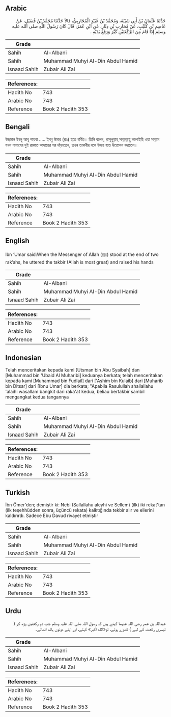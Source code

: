 ## Arabic

<div
  dir="rtl"
  lang="ar"
  style={{ fontSize: "larger", backgroundColor: "#f8f9fa", padding: 20 }}
>
  حَدَّثَنَا عُثْمَانُ بْنُ أَبِي شَيْبَةَ، وَمُحَمَّدُ بْنُ عُبَيْدٍ
  الْمُحَارِبِيُّ، قَالاَ حَدَّثَنَا مُحَمَّدُ بْنُ فُضَيْلٍ، عَنْ عَاصِمِ بْنِ
  كُلَيْبٍ، عَنْ مُحَارِبِ بْنِ دِثَارٍ، عَنِ ابْنِ عُمَرَ، قَالَ كَانَ رَسُولُ
  اللَّهِ صلى الله عليه وسلم إِذَا قَامَ مِنَ الرَّكْعَتَيْنِ كَبَّرَ وَرَفَعَ
  يَدَيْهِ ‏.‏
</div>
<div style={{ backgroundColor: "#f8f9fa", padding: 20, marginBottom: 10 }}>
  <table>
    <thead>
      <tr>
        <th>Grade</th>
        <th></th>
      </tr>
    </thead>
    <tbody>
      <tr>
        <td>Sahih</td>
        <td>Al-Albani</td>
      </tr>
      <tr>
        <td>Sahih</td>
        <td>Muhammad Muhyi Al-Din Abdul Hamid</td>
      </tr>
      <tr>
        <td>Isnaad Sahih</td>
        <td>Zubair Ali Zai</td>
      </tr>
    </tbody>
  </table>
  <table>
    <thead>
      <tr>
        <th>References:</th>
        <th></th>
      </tr>
    </thead>
    <tbody>
      <tr>
        <td>Hadith No</td>
        <td>743</td>
      </tr>
      <tr>
        <td>Arabic No</td>
        <td>743</td>
      </tr>
      <tr>
        <td>Reference</td>
        <td>Book 2 Hadith 353</td>
      </tr>
    </tbody>
  </table>
</div>

## Bengali

<div
  dir="ltr"
  lang="bn"
  style={{ fontSize: "larger", backgroundColor: "#f8f9fa", padding: 20 }}
>
  উছমান ইবনু আবূ শায়বা ..... ইবনু উমার (রাঃ) হতে বর্ণিত। তিনি বলেন, রাসূলুল্লাহ্
  সাল্লাল্লাহু আলাইহি ওয়া সাল্লাম যখন নামাযের দুই রাকাত আদায়ের পর দাঁড়াতেন, তখন
  তাকবীর বলে উভয় হাত উত্তোলন করতেন।
</div>
<div style={{ backgroundColor: "#f8f9fa", padding: 20, marginBottom: 10 }}>
  <table>
    <thead>
      <tr>
        <th>Grade</th>
        <th></th>
      </tr>
    </thead>
    <tbody>
      <tr>
        <td>Sahih</td>
        <td>Al-Albani</td>
      </tr>
      <tr>
        <td>Sahih</td>
        <td>Muhammad Muhyi Al-Din Abdul Hamid</td>
      </tr>
      <tr>
        <td>Isnaad Sahih</td>
        <td>Zubair Ali Zai</td>
      </tr>
    </tbody>
  </table>
  <table>
    <thead>
      <tr>
        <th>References:</th>
        <th></th>
      </tr>
    </thead>
    <tbody>
      <tr>
        <td>Hadith No</td>
        <td>743</td>
      </tr>
      <tr>
        <td>Arabic No</td>
        <td>743</td>
      </tr>
      <tr>
        <td>Reference</td>
        <td>Book 2 Hadith 353</td>
      </tr>
    </tbody>
  </table>
</div>

## English

<div
  dir="ltr"
  lang="en"
  style={{ fontSize: "larger", backgroundColor: "#f8f9fa", padding: 20 }}
>
  Ibn ‘Umar said:When the Messenger of Allah (ﷺ) stood at the end of two
  rak’ahs, he uttered the takbir (Allah is most great) and raised his hands
</div>
<div style={{ backgroundColor: "#f8f9fa", padding: 20, marginBottom: 10 }}>
  <table>
    <thead>
      <tr>
        <th>Grade</th>
        <th></th>
      </tr>
    </thead>
    <tbody>
      <tr>
        <td>Sahih</td>
        <td>Al-Albani</td>
      </tr>
      <tr>
        <td>Sahih</td>
        <td>Muhammad Muhyi Al-Din Abdul Hamid</td>
      </tr>
      <tr>
        <td>Isnaad Sahih</td>
        <td>Zubair Ali Zai</td>
      </tr>
    </tbody>
  </table>
  <table>
    <thead>
      <tr>
        <th>References:</th>
        <th></th>
      </tr>
    </thead>
    <tbody>
      <tr>
        <td>Hadith No</td>
        <td>743</td>
      </tr>
      <tr>
        <td>Arabic No</td>
        <td>743</td>
      </tr>
      <tr>
        <td>Reference</td>
        <td>Book 2 Hadith 353</td>
      </tr>
    </tbody>
  </table>
</div>

## Indonesian

<div
  dir="ltr"
  lang="id"
  style={{ fontSize: "larger", backgroundColor: "#f8f9fa", padding: 20 }}
>
  Telah menceritakan kepada kami [Utsman bin Abu Syaibah] dan [Muhammad bin
  'Ubaid Al Muharibi] keduanya berkata; telah menceritakan kepada kami [Muhammad
  bin Fudlail] dari ['Ashim bin Kulaib] dari [Muharib bin Ditsar] dari [Ibnu
  Umar] dia berkata; "Apabila Rasulullah shallallahu 'alaihi wasallam bangkit
  dari raka'at kedua, beliau bertakbir sambil mengangkat kedua tangannya
</div>
<div style={{ backgroundColor: "#f8f9fa", padding: 20, marginBottom: 10 }}>
  <table>
    <thead>
      <tr>
        <th>Grade</th>
        <th></th>
      </tr>
    </thead>
    <tbody>
      <tr>
        <td>Sahih</td>
        <td>Al-Albani</td>
      </tr>
      <tr>
        <td>Sahih</td>
        <td>Muhammad Muhyi Al-Din Abdul Hamid</td>
      </tr>
      <tr>
        <td>Isnaad Sahih</td>
        <td>Zubair Ali Zai</td>
      </tr>
    </tbody>
  </table>
  <table>
    <thead>
      <tr>
        <th>References:</th>
        <th></th>
      </tr>
    </thead>
    <tbody>
      <tr>
        <td>Hadith No</td>
        <td>743</td>
      </tr>
      <tr>
        <td>Arabic No</td>
        <td>743</td>
      </tr>
      <tr>
        <td>Reference</td>
        <td>Book 2 Hadith 353</td>
      </tr>
    </tbody>
  </table>
</div>

## Turkish

<div
  dir="ltr"
  lang="tr"
  style={{ fontSize: "larger", backgroundColor: "#f8f9fa", padding: 20 }}
>
  İbn Ömer'den; demiştir ki: Nebi (Sallallahu aleyhi ve Sellem) (ilk) iki
  rekat'tan (ilk teşehhüdden sonra, üçüncü rekata) kalktığında tekbir alır ve
  ellerini kaldırırdı. Sadece Ebu Davud rivayet etmiştir
</div>
<div style={{ backgroundColor: "#f8f9fa", padding: 20, marginBottom: 10 }}>
  <table>
    <thead>
      <tr>
        <th>Grade</th>
        <th></th>
      </tr>
    </thead>
    <tbody>
      <tr>
        <td>Sahih</td>
        <td>Al-Albani</td>
      </tr>
      <tr>
        <td>Sahih</td>
        <td>Muhammad Muhyi Al-Din Abdul Hamid</td>
      </tr>
      <tr>
        <td>Isnaad Sahih</td>
        <td>Zubair Ali Zai</td>
      </tr>
    </tbody>
  </table>
  <table>
    <thead>
      <tr>
        <th>References:</th>
        <th></th>
      </tr>
    </thead>
    <tbody>
      <tr>
        <td>Hadith No</td>
        <td>743</td>
      </tr>
      <tr>
        <td>Arabic No</td>
        <td>743</td>
      </tr>
      <tr>
        <td>Reference</td>
        <td>Book 2 Hadith 353</td>
      </tr>
    </tbody>
  </table>
</div>

## Urdu

<div
  dir="rtl"
  lang="ur"
  style={{ fontSize: "larger", backgroundColor: "#f8f9fa", padding: 20 }}
>
  عبداللہ بن عمر رضی اللہ عنہما کہتے ہیں کہ رسول اللہ صلی اللہ علیہ وسلم جب دو
  رکعتیں پڑھ کر ( تیسری رکعت کے لیے ) کھڑے ہوتے، تو«الله اكبر» کہتے، اور اپنے
  دونوں ہاتھ اٹھاتے۔
</div>
<div style={{ backgroundColor: "#f8f9fa", padding: 20, marginBottom: 10 }}>
  <table>
    <thead>
      <tr>
        <th>Grade</th>
        <th></th>
      </tr>
    </thead>
    <tbody>
      <tr>
        <td>Sahih</td>
        <td>Al-Albani</td>
      </tr>
      <tr>
        <td>Sahih</td>
        <td>Muhammad Muhyi Al-Din Abdul Hamid</td>
      </tr>
      <tr>
        <td>Isnaad Sahih</td>
        <td>Zubair Ali Zai</td>
      </tr>
    </tbody>
  </table>
  <table>
    <thead>
      <tr>
        <th>References:</th>
        <th></th>
      </tr>
    </thead>
    <tbody>
      <tr>
        <td>Hadith No</td>
        <td>743</td>
      </tr>
      <tr>
        <td>Arabic No</td>
        <td>743</td>
      </tr>
      <tr>
        <td>Reference</td>
        <td>Book 2 Hadith 353</td>
      </tr>
    </tbody>
  </table>
</div>
